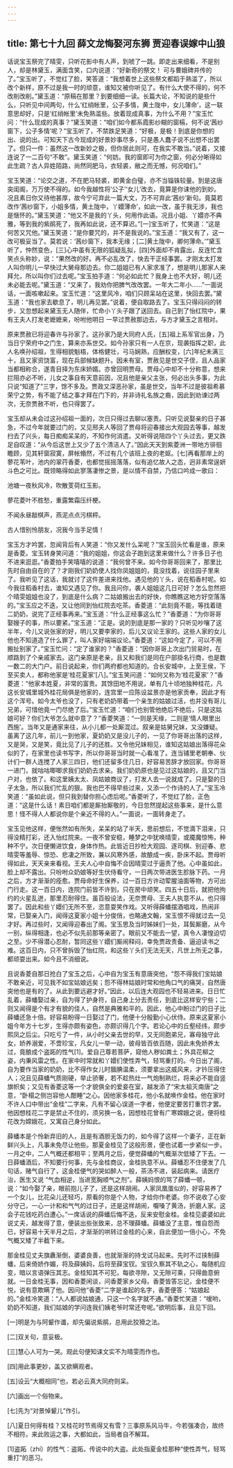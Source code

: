```yaml
---
---
---
```

title: 第七十九回 薛文龙悔娶河东狮 贾迎春误嫁中山狼
---



话说宝玉祭完了晴雯，只听花影中有人声，到唬了一跳。即走出来细看，不是别人，却是林黛玉，满面含笑，口内说道：“好新奇的祭文！ 可与曹娥碑并传的了。”宝玉听了，不觉红了脸，笑答道：“我想着世上这些祭文都蹈于熟滥了，所以改个新样，原不过是我一时的顽意，谁知又被你听见了。有什么大使不得的，何不改削改削。”黛玉道：“原稿在那里？到要细细一读。长篇大论，不知说的是些什么，只听见中间两句，什么‘红绡帐里，公子多情，黄土陇中，女儿薄命’，这一联意思却好，只是‘红绡帐里’未免熟滥些。放着现成真事，为什么不用？”宝玉忙问：“什么现成的真事？”黛玉笑道：“咱们如今都系霞影纱糊的窗槅，何不说‘茜纱窗下，公子多情’呢？”宝玉听了，不禁跌足笑道：“好极，是极！到底是你想的出、说的出。可知天下古今现成的好景妙事尽多，只是愚人蠢子说不出想不出罢了。但只一件：虽然这一改新妙之极，但你居此则可，在我实不敢当。”说着，又接连说了一二百句“不敢”。黛玉笑道：“何妨。我的窗即可为你之窗，何必分晰得如此生疏？古人异姓陌路，尚然同肥马，衣轻裘，敝之而无憾，何况咱们。”

宝玉笑道：“论交之道，不在肥马轻裘，即黄金白璧，亦不当锱铢较量。到是这唐突闺阁，万万使不得的。如今我越性将‘公子’‘女儿’改去，竟算是你诔他的到妙。况且素日你又待他甚厚，故今宁可弃此一篇大文，万不可弃此‘茜纱’新句。竟莫若改作‘茜纱窗下，小姐多情，黄土陇中，丫嬛薄命’，如此一改，虽于我无涉，我也是惬怀的。”黛玉笑道：“他又不是我的丫头，何用作此语。况且小姐、丫嬛亦不典雅，等到我的紫鹃死了，我再如此说，还不算迟。”[一]宝玉听了，忙笑道：“这是何苦又咒他。”黛玉笑道：“是你要咒的，并不是我说的。”宝玉道：“我又有了，这一改可极妥当了。莫若说：‘茜纱窗下，我本无缘；[二]黄土陇中，卿何薄命。’”黛玉听了，忡然变色，[三]心中虽有无限的狐疑乱拟，[四]外面却不肯露出，反连忙含笑点头称妙，说：“果然改的好。再不必乱改了，快去干正经事罢。才刚太太打发人叫你明儿一早快过大舅母那边去。你二姐姐已有人家求准了，想是明儿那家人来拜允，所以叫你们过去呢。”宝玉拍手道：“何必如此忙？我身上也不大好，明儿还未必能去呢。”黛玉道：“又来了，我劝你把脾气改改罢。一年大二年小……”一面说话，一面咳嗽起来。宝玉忙道：“这里风冷，咱们只顾呆站在这里，快回去罢。”黛玉道：“我也家去歇息了，明儿再见罢。”说着，便自取路去了。宝玉只得闷闷的转步，又忽想起来黛玉无人随伴，忙命小丫头子跟了送回去。自己到了怡红院中，果有王夫人打发老嬷嬷来，吩咐他明日 一早过贾赦那边去，与方才黛玉之言相对。

原来贾赦已将迎春许与孙家了。这孙家乃是大同府人氏，[五]祖上系军官出身，乃当日宁荣府中之门生，算来亦系世交。如今孙家只有一人在京，现袭指挥之职，此人名唤孙绍祖，生得相貌魁梧，体格健壮，弓马娴熟，应酬权变，[六]年纪未满三十，且又家资饶富，现在兵部候缺题升。因未有室，贾赦见是世交子侄，且人品家当都相称合，遂青目择为东床娇婿。亦曾回明贾母。贾母心中却不十分称意，想来拦阻亦必不听，儿女之事自有天意前因，况且他是亲父主张，何必出头多事，为此只说“知道了”三字，馀不多及。贾政又深恶孙家，虽是世交，当年不过是彼祖希慕荣宁之势，有不能了结之事才拜在门下的，并非诗礼名族之裔，因此到劝谏过两次，无奈贾赦不听，也只得罢了。

宝玉却从未会过这孙绍祖一面的，次日只得过去聊以塞责。只听见说娶亲的日子甚急，不过今年就要过门的，又见邢夫人等回了贾母将迎春接出大观园去等事，越发扫去了兴头，每日痴痴呆呆的，不知作何消遣。又听得说陪四个丫头过去，更又跌足自叹道：“从今后这世上又少了五个清洁人了。”因此天天到紫菱洲一带地方徘徊瞻顾，见其轩窗寂寞，屏帐翛然，不过有几个该班上夜的老妪。[七]再看那岸上的蓼花苇叶，池内的翠荇香菱，也都觉摇摇落落，似有追忆故人之态，迥非素常逞妍斗色之可比。既领略得如此寥落凄惨之景，是以情不自禁，乃信口吟成一歌曰：


池塘一夜秋风冷，吹散芰荷红玉影。

蓼花菱叶不胜愁，重露繁霜压纤梗。

不闻永昼敲棋声，燕泥点点污棋枰。

古人惜别怜朋友，况我今当手足情！




宝玉方才吟罢，忽闻背后有人笑道：“你又发什么呆呢？”宝玉回头忙看是谁，原来是香菱。宝玉转身笑问道：“我的姐姐，你这会子跑到这里来做什么？许多日子也不进来逛逛。”香菱拍手笑嘻嘻的说道：“我何曾不来。如今你哥哥回来了，那里比先时自由自在的了？才刚我们奶奶使人找你凤姐姐的，竟没找着，说往园子里来了。我听见了这话，我就讨了这件差进来找他。遇见他的丫头，说在稻香村呢。如今我往稻香村去，谁知又遇见了你。我且问你，袭人姐姐这几日可好？怎么忽然把个晴雯姐姐也没了，到底是什么病？二姑娘搬出去的好快，你瞧瞧这地方好空落落的。”宝玉应之不迭，又让他同到怡红院去吃茶。香菱道：“此刻竟不能，等找着琏二奶奶，说完了正经事再来。”宝玉道：“什么正经事这么忙？”香菱道：“为你哥哥娶嫂子的事，所以要紧。”宝玉道：“正是。说的到底是那一家的？只听见吵嚷了这半年，今儿又说张家的好，明儿又要李家的，后儿又议论王家的。这些人家的女儿他也不知道造了什么罪了，叫人家好端端议论。”香菱道：“这如今定了，可以不用搬扯别家了。”宝玉忙问：“定了谁家的？”香菱道：“因你哥哥上次出门贸易时，在顺路到了个亲戚家去。这门亲原是老亲，且又和我们是同在户部掛名行商，也是数一数二的大门户。前日说起来，你们两府都也知道的。合长安城中，上至王侯，下至买卖人，都称他家是‘桂花夏家’[八]。”宝玉笑问道：“如何又称为‘桂花夏家’？”香菱道：“他家本姓夏，非常的富贵。其馀田地不用说，单有几十顷地独种桂花，凡这长安城里城外桂花局俱是他家的，连宫里一应陈设盆景亦是他家贡奉，因此才有这个浑号。如今太爷也没了，只有老奶奶带着一个亲生的姑娘过活，也并没有哥儿兄弟，可惜他竟一门尽绝了后。”宝玉忙道：“咱们也别管他绝后不绝后，只是这姑娘可好？你们大爷怎么就中意了？”香菱笑道：“一则是天缘，二则是‘情人眼里出西施’。当年又是通家来往，从小儿都一处厮混过。叙亲是姑舅兄妹，又没嫌疑。虽离了这几年，前儿一到他家，夏奶奶又是没儿子的，一见了你哥哥出落的这样，又是哭，又是笑，竟比见了儿子的还胜。又令他兄妹相见，谁知这姑娘出落得花朵似的了，在家里也读书写字，所以你哥哥当时就一心看准了。连当铺里老朝奉、伙计们一群人连搅了人家三四日，他们还留多住几日，好容易苦辞才放回家。你哥哥一进门，就咕咕唧唧求我们奶奶去求亲。我们奶奶原也是见过这姑娘的，且又门当户对，也依了。和这里姨太太、凤姑娘商议了，打发人去一说就成了。只是娶的日子太急，所以我们忙乱的狠。我也巴不得早些过来，又添一个作诗的人了。”宝玉冷笑道：“虽如此说，但只我到替你担心虑后呢。”香菱听了，不觉红了脸，正色道：“这是什么话！素日咱们都是厮抬厮敬的，今日忽然提起这些事来，是什么意思！怪不得人人都说你是个亲近不得的人。”一面说，一面转身走了。

宝玉见他这样，便怅然如有所失，呆呆的站了半天，思前想后，不觉滴下泪来，只得没精打彩，还入怡红院来。一夜不曾安稳，睡梦之中犹唤晴雯，或魇魔惊怖，种种不宁。次日便懒进饮食，身体作热。此皆近日抄检大观园、逐司棋、别迎春、悲晴雯等羞辱、惊恐、悲凄之所致，兼以风寒外感，故酿成一疾，卧床不起。贾母听得如此，天天亲来看视。王夫人心中自悔不合因晴雯过于逼责了他。心中虽如此，脸上却不露出。只吩咐众奶娘等好生伏侍看守，一日两次带进医生胗脉下药。一月之后，方才渐渐的痊愈。贾母命好生保养，过一百日方许动荤腥油面等物，方可出门行走。这一百日内，连院门前皆不许到，只在房中顽笑。四五十日后，就把他拘约的火星乱迸，那里忍耐得住。虽百般设法，无奈贾母、王夫人执意不从，也只得罢了。因此和些丫嬛们无所不至，恣意耍笑作戏。又听得薛蟠摆酒唱戏，热闹非常，已娶亲入门，闻得这夏家小姐十分俊俏，也略通文翰，宝玉恨不得就过去一见才好。再过些时，又闻得迎春出了阁。宝玉思及当时姊妹们一处，耳鬓厮磨，从今一别，纵得相逢，也必不似先前那等亲密了。眼前又不能去一望，真令人凄惶迫切之至。少不得潜心忍耐，暂同这些丫嬛们厮闹释闷，幸免贾政责备、逼迫读书之难。这百日内，只不曾拆毁了怡红院，和这些丫头们无法无天，凡世上所无之事，都顽耍出来。如今且不消细说。

且说香菱自那日抢白了宝玉之后，心中自为宝玉有意唐突他，“怨不得我们宝姑娘不敢亲近，可见我不如宝姑娘远矣；怨不得林姑娘时常和他角口气的痛哭，自然唐突他也是有的了。从此到要远避才好。”因此，以后连大观园也不轻易进来。日日忙乱着，薛蟠娶过亲，自为得了护身符，自己身上分去责任，到底比这样安宁些；二则又闻得是个有才有貌的佳人，自然是典雅和平的。因此，他心中盼过门的日子比薛蟠还急十倍。好容易盼得一日娶过了门，他便十分殷勤小心伏侍。原来这夏家小姐今年方十七岁，生得亦颇有姿色，亦颇识得几个字。若论心中的丘壑经纬，颇步熙凤之后尘。只吃亏了一件，从小时父亲去世的早，又无同胞弟兄，寡母独守此女，娇养溺爱，不啻珍宝，凡女儿一举一动，彼母皆百依百随，因此未免娇养太过，竟酿成个盗跖的性气[1]。爱自己尊若菩萨，窥他人秽如粪土；外具花柳之姿，内秉风雷之性。在家中时常就和丫嬛们使性弄气，轻骂重打的。今日出了阁，自为要作当家的奶奶，比不得作女儿时腼腆温柔，须要拿出这威风来，才钤压得住人；况且见薛蟠气质刚硬，举止骄奢，若不趁热灶一气炮制熟烂，将来必不能自竖旗帜矣；又见有香菱这等一个才貌俱全的爱妾在室，越发添了“宋太祖灭南唐”之意，“卧榻之侧岂容他人酣睡”之心。因他家多桂花，他小名就唤作金桂。他在家时不许人口中带出“金桂”二字来，凡有不留心误道一字者，他便定要苦打重罚才罢。他因想桂花二字是禁止不住的，须另换一名，因想桂花曾有广寒嫦娥之说，便将桂花改为嫦娥花，又寓自己身分如此。

薛蟠本是个怜新弃旧的人，且是有酒胆无饭力的，如今得了这样一个妻子，正在新鲜兴头上，凡事未免尽让他些。那夏金桂见了这般形景，便也试着一步紧似一步。一月之中，二人气概还都相平；至两月之后，便觉薛蟠的气概渐次低矮了下去。一日薛蟠酒后，不知要行何事，先与金桂商议，金桂执意不从。薛蟠忍不住便发了几句话，赌气自行了，这金桂便气的哭如醉人一般，茶汤不进，装起病来。请医疗治，医生又说 “气血相逆，当进宽胸顺气之剂”。薛姨妈恨的骂了薛蟠一顿，说：“如今娶了亲，眼前抱儿子了，还是这样胡闹。人家凤凰蛋似的，好容易养了一个女儿，比花朵儿还轻巧，原看的你是个人物，才给你作老婆。你不说收了心安分守己，一心一计和和气气的过日子，还是这样胡闹，嚈嗓了黄汤，折磨人家。这会子花钱吃药白遭心。”一席话说的薛蟠后悔不迭，反来安慰金桂。金桂见婆婆如此说丈夫，越发得了意，便装出些张致来，总不理薛蟠。薛蟠没了主意，惟自怨而已，好容易十天半月之后，才渐渐的哄转过金桂的心来，自此便加一倍小心，不免气概又矮了半截下来。

那金桂见丈夫旗纛渐倒，婆婆良善，也就渐渐的持戈试马起来。先时不过挟制薛蟠，后来倚娇作媚，将及薛姨妈，后将至薛宝钗。宝钗久察其不轨之心，每随机应变，暗以言语弹压其志。金桂知其不可犯，每欲寻隙，又无隙可乘，只得曲意俯就。一日金桂无事，因和香菱闲谈，问香菱家乡父母。香菱皆答忘记，金桂便不悦，说有意欺瞒了他。因问他“香菱”二字是谁起的名字，香菱便答：“姑娘起的。”金桂冷笑道：“人人都说姑娘通，只这一个名字就不通。”香菱忙笑道：“嗳哟，奶奶不知道，我们姑娘的学问连我们姨老爷时常还夸呢。”欲明后事，且见下回。

[一]明是为与阿颦作谶，却先偏说紫鹃，总用此狡猾之法。

[二]双关句，意妥极。

[三]慧心人可为一哭。观此句便知诔文实不为晴雯而作也。

[四]用此事更妙，盖又欲瞒观者。

[五]设云“大概相同”也，若必云真大同府则呆。

[六]画出一个俗物来。

[七]先为“对景悼颦儿”作引。

[八]夏日何得有桂？又桂花时节焉得又有雪？三事原系风马牛，今若强凑合，故终不相符。来此败运之事，大都如此，当局者自不解耳。





[1]盗跖（zhí）的性气：盗跖，传说中的大盗。此处指夏金桂那种“使性弄气，轻骂重打”的恶习。